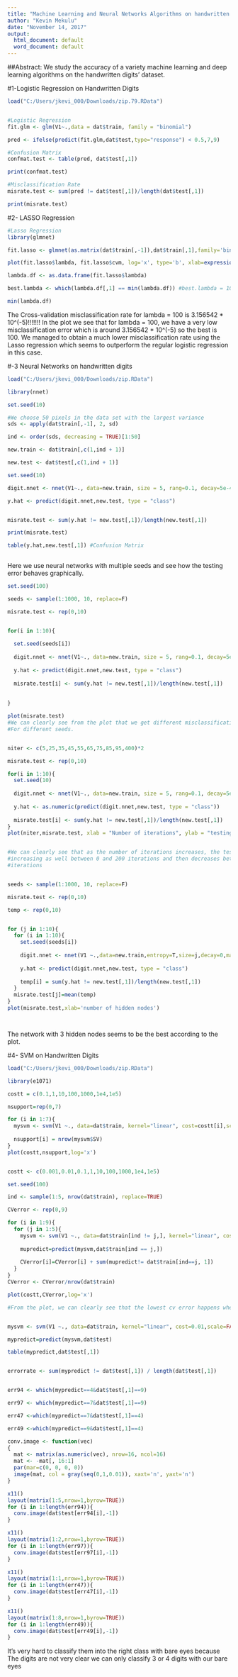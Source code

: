 ---
title: "Machine Learning and Neural Networks Algorithms on handwritten digits"
author: "Kevin Mekulu"
date: "November 14, 2017"
output:
  html_document: default
  word_document: default
---
##Abstract: 
We study the accuracy of a variety machine learning and deep learning algorithms on the handwritten digits' dataset.

#1-Logistic Regression on Handwritten Digits

```{r setup, include=TRUE}



load("C:/Users/jkevi_000/Downloads/zip.79.RData")


#Logistic Regression
fit.glm <- glm(V1~.,data = dat$train, family = "binomial")

pred <- ifelse(predict(fit.glm,dat$test,type="response") < 0.5,7,9)

#Confusion Matrix
confmat.test <- table(pred, dat$test[,1])

print(confmat.test)

#Misclassification Rate
misrate.test <- sum(pred != dat$test[,1])/length(dat$test[,1])

print(misrate.test) 

```
#2- LASSO Regression

```{r include = TRUE}
#Lasso Regression
library(glmnet)

fit.lasso <- glmnet(as.matrix(dat$train[,-1]),dat$train[,1],family='binomial')

plot(fit.lasso$lambda, fit.lasso$cvm, log='x', type='b', xlab=expression(lambda), ylab="CV misclassification error")

lambda.df <- as.data.frame(fit.lasso$lambda)

best.lambda <- which(lambda.df[,1] == min(lambda.df)) #best.lambda = 100

min(lambda.df) 
```

The Cross-validation misclassification rate for lambda = 100 is 3.156542 * 10^(-5)!!!!!!!
In the plot we see that for lambda = 100, we have a very low misclassification error
which is around 3.156542 * 10^(-5) so the best is 100. We managed to obtain a much lower misclassification rate using the Lasso regression which seems to outperform the regular logistic regression in this case.


#-3 Neural Networks on handwritten digits


```{r,include=TRUE,results='hide'}


load("C:/Users/jkevi_000/Downloads/zip.RData")

library(nnet)

set.seed(10)

#We choose 50 pixels in the data set with the largest variance
sds <- apply(dat$train[,-1], 2, sd)

ind <- order(sds, decreasing = TRUE)[1:50]

new.train <- dat$train[,c(1,ind + 1)]

new.test <- dat$test[,c(1,ind + 1)]

set.seed(10)

digit.nnet <- nnet(V1~., data=new.train, size = 5, rang=0.1, decay=5e-4, maxit=200)

y.hat <- predict(digit.nnet,new.test, type = "class")


misrate.test <- sum(y.hat != new.test[,1])/length(new.test[,1]) 

print(misrate.test)

table(y.hat,new.test[,1]) #Confusion Matrix
   


```
Here we use neural networks with multiple seeds and see how the testing error behaves graphically.
```{r include=TRUE,results='hide'}


set.seed(100)

seeds <- sample(1:1000, 10, replace=F)

misrate.test <- rep(0,10)


for(i in 1:10){
  
  set.seed(seeds[i])
  
  digit.nnet <- nnet(V1~., data=new.train, size = 5, rang=0.1, decay=5e-4, maxit=10000)
  
  y.hat <- predict(digit.nnet,new.test, type = "class")
  
  misrate.test[i] <- sum(y.hat != new.test[,1])/length(new.test[,1])
  
  
}

plot(misrate.test)
#We can clearly see from the plot that we get different misclassification rates
#For different seeds.


niter <- c(5,25,35,45,55,65,75,85,95,400)*2

misrate.test <- rep(0,10)

for(i in 1:10){
  set.seed(10)
  
  digit.nnet <- nnet(V1~., data=new.train, size = 5, rang=0.1, decay=5e-4, maxit = niter[i])
  
  y.hat <- as.numeric(predict(digit.nnet,new.test, type = "class"))
  
  misrate.test[i] <- sum(y.hat != new.test[,1])/length(new.test[,1])
}
plot(niter,misrate.test, xlab = "Number of iterations", ylab = "testing error")


#We can clearly see that as the number of iterations increases, the test error is 
#increasing as well between 0 and 200 iterations and then decreases between 200 and 800
#iterations


seeds <- sample(1:1000, 10, replace=F)

misrate.test <- rep(0,10)

temp <- rep(0,10)


for (j in 1:10){
  for (i in 1:10){
    set.seed(seeds[i])
    
    digit.nnet <- nnet(V1 ~.,data=new.train,entropy=T,size=j,decay=0,maxit=100,trace=T)
    
    y.hat <- predict(digit.nnet,new.test, type = "class")
    
    temp[i] = sum(y.hat != new.test[,1])/length(new.test[,1])
  }
  misrate.test[j]=mean(temp)
}
plot(misrate.test,xlab='number of hidden nodes')




```
The network with 3 hidden nodes seems to be the best according to the plot.

#4- SVM on Handwritten Digits
```{r include=TRUE}



load("C:/Users/jkevi_000/Downloads/zip.RData")

library(e1071)

costt = c(0.1,1,10,100,1000,1e4,1e5)

nsupport=rep(0,7)

for (i in 1:7){
  mysvm <- svm(V1 ~., data=dat$train, kernel="linear", cost=costt[i],scale=FALSE)
  
  nsupport[i] = nrow(mysvm$SV)
}
plot(costt,nsupport,log='x')


costt <- c(0.001,0.01,0.1,1,10,100,1000,1e4,1e5)

set.seed(100)

ind <- sample(1:5, nrow(dat$train), replace=TRUE)

CVerror <- rep(0,9)

for (i in 1:9){
  for (j in 1:5){
    mysvm <- svm(V1 ~., data=dat$train[ind != j,], kernel="linear", cost=costt[i],scale=FALSE)
    
    mupredict=predict(mysvm,dat$train[ind == j,])
    
    CVerror[i]=CVerror[i] + sum(mupredict!= dat$train[ind==j, 1])
  }
}
CVerror <- CVerror/nrow(dat$train)

plot(costt,CVerror,log='x')

#From the plot, we can clearly see that the lowest cv error happens when the cost = 10^(-3)


mysvm <- svm(V1 ~., data=dat$train, kernel="linear", cost=0.01,scale=FALSE)

mypredict=predict(mysvm,dat$test)

table(mypredict,dat$test[,1])


errorrate <- sum(mypredict != dat$test[,1]) / length(dat$test[,1]) 


err94 <- which(mypredict==4&dat$test[,1]==9) 

err97 <- which(mypredict==7&dat$test[,1]==9) 

err47 <-which(mypredict==7&dat$test[,1]==4) 

err49 <-which(mypredict==9&dat$test[,1]==4) 

conv.image <- function(vec)
{
  mat <- matrix(as.numeric(vec), nrow=16, ncol=16)
  mat <- -mat[, 16:1]
  par(mar=c(0, 0, 0, 0))
  image(mat, col = gray(seq(0,1,0.01)), xaxt='n', yaxt='n')
}

x11()
layout(matrix(1:5,nrow=1,byrow=TRUE))
for (i in 1:length(err94)){
  conv.image(dat$test[err94[i],-1])
}

x11()
layout(matrix(1:2,nrow=1,byrow=TRUE))
for (i in 1:length(err97)){
  conv.image(dat$test[err97[i],-1])
}

x11()
layout(matrix(1:1,nrow=1,byrow=TRUE))
for (i in 1:length(err47)){
  conv.image(dat$test[err47[i],-1])
}

x11()
layout(matrix(1:8,nrow=1,byrow=TRUE))
for (i in 1:length(err49)){
  conv.image(dat$test[err49[i],-1])
}
```
It's very hard to classify them into the right class with bare eyes because
The digits are not very clear we can only classify 3 or 4 digits with our bare eyes

